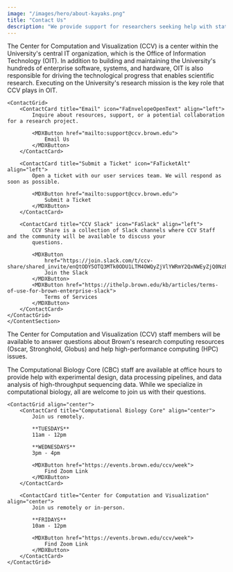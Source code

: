 ```yaml
---
image: "/images/hero/about-kayaks.png"
title: "Contact Us"
description: "We provide support for researchers seeking help with statistical modeling, machine learning, data mining, data visualization, computational biology, high-performance computing, and software engineering."
---
```


<ContentSection title="Contact Us">

The Center for Computation and Visualization (CCV) is a center within the University's central IT organization, which is the Office of Information Technology (OIT). In addition to building and maintaining the University's hundreds of enterprise software, systems, and hardware, OIT is also responsible for driving the technological progress that enables scientific research. Executing on the University's research mission is the key role that CCV plays in OIT.

    <ContactGrid>
        <ContactCard title="Email" icon="FaEnvelopeOpenText" align="left">
            Inquire about resources, support, or a potential collaboration for a research project.

            <MDXButton href="mailto:support@ccv.brown.edu">
                Email Us
            </MDXButton>
        </ContactCard>

        <ContactCard title="Submit a Ticket" icon="FaTicketAlt" align="left">
            Open a ticket with our user services team. We will respond as soon as possible.

            <MDXButton href="mailto:support@ccv.brown.edu">
                Submit a Ticket
            </MDXButton>
        </ContactCard>

        <ContactCard title="CCV Slack" icon="FaSlack" align="left">
            CCV Share is a collection of Slack channels where CCV Staff and the community will be available to discuss your
            questions.

            <MDXButton
                href="https://join.slack.com/t/ccv-share/shared_invite/enQtODY5OTQ3MTk0ODU1LTM4OWQyZjVlYWRmY2QxNWEyZjQ0NzEwMmRlNTRlZjYyMjM1Y2U5MDU1ZGFmMmRhZWIzNjliYmQzYTBiMzY2NzU">
                Join the Slack
            </MDXButton>
            <MDXButton href="https://ithelp.brown.edu/kb/articles/terms-of-use-for-brown-enterprise-slack">
                Terms of Services
            </MDXButton>
        </ContactCard>
    </ContactGrid>
    </ContentSection>

<ContentSection title="Office Hours">

The Center for Computation and Visualization (CCV) staff members will be available to answer questions about Brown's research computing resources (Oscar, Stronghold, Globus) and help high-performance computing (HPC) issues.

The Computational Biology Core (CBC) staff are available at office hours to provide help with experimental design, data processing pipelines, and data analysis of high-throughput sequencing data. While we specialize in computational biology, all are welcome to join us with their questions.

    <ContactGrid align="center">
        <ContactCard title="Computational Biology Core" align="center">
            Join us remotely.

            **TUESDAYS**
            11am - 12pm

            **WEDNESDAYS**
            3pm - 4pm

            <MDXButton href="https://events.brown.edu/ccv/week">
                Find Zoom Link
            </MDXButton>
        </ContactCard>

        <ContactCard title="Center for Computation and Visualization" align="center">
            Join us remotely or in-person.

            **FRIDAYS**
            10am - 12pm

            <MDXButton href="https://events.brown.edu/ccv/week">
                Find Zoom Link
            </MDXButton>
        </ContactCard>
    </ContactGrid>
</ContentSection>